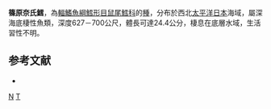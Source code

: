 {{Speciesbox
| taxon = Nezumia shinoharai
| status = NE
| status_system = iucn3.1
| trend = unknow
| binomial_authority = [[Nakayama|Nakayama]] & [[Endo|Endo]], 2012
| synonyms = 
}}
'''篠原奈氏鱈'''，為[[輻鰭魚綱|輻鰭魚綱]][[鱈形目|鱈形目]][[鼠尾鱈科|鼠尾鱈科]]的[[種|種]]，分布於西北[[太平洋|太平洋]][[日本|日本]]海域，屬深海底棲性魚類，深度627－700公尺，體長可達24.4公分，棲息在底層水域，生活習性不明。

==参考文献==
*{{FishBase_species|genus=Nezumia|species=shinoharai |year=2016|month=1}}

{{taxonbar}}
[[Category:2012年描述的鱼类|N]]
[[Category:奈氏鱈屬|T]]